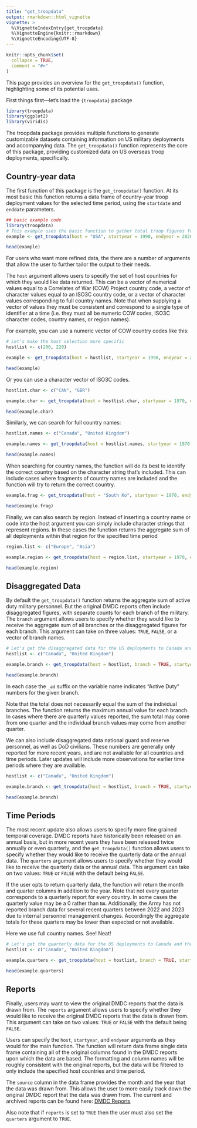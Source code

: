 ```yaml
---
title: "get_troopdata"
output: rmarkdown::html_vignette
vignette: >
  %\VignetteIndexEntry{get_troopdata}
  %\VignetteEngine{knitr::rmarkdown}
  %\VignetteEncoding{UTF-8}
---
```


```r
knitr::opts_chunk$set(
  collapse = TRUE,
  comment = "#>"
)

```

This page provides an overview for the `get_troopdata()` function, highlighting some of its potential uses.

First things first—let's load the `{troopdata}` package


```r
library(troopdata)
library(ggplot2)
library(viridis)
```

The troopdata package provides multiple functions to generate customizable datasets containing information on US military deployments and accompanying data. The `get_troopdata()` function represents the core of this package, providing customized data on US overseas troop deployments, specifically.


## Country-year data

The first function of this package is the `get_troopdata()` function. At its most basic this function returns a data frame of country-year troop deployment values for the selected time period, using the `startdate` and `enddate` parameters.

```r
## basic example code
library(troopdata)
# This example uses the basic function to gather total troop figures for all countries from 1990 to 2020
example <- get_troopdata(host = "USA", startyear = 1990, endyear = 2020)

head(example)

```


For users who want more refined data, the there are a number of arguments that allow the user to further tailor the output to their needs.

The `host` argument allows users to specify the set of host countries for which they would like data returned. This can be a vector of numerical values equal to a Correlates of War (COW) Project country code, a vector of character values equal to an ISO3C country code, or a vector of character values corresponding to full country names. Note that when supplying a vector of values they must be consistent and correspond to a single type of identifier at a time (i.e. they must all be numeric COW codes, ISO3C character codes, country names, or region names).

For example, you can use a numeric vector of COW country codes like this:

```r

# Let's make the host selection more specific
hostlist <- c(200, 220)

example <- get_troopdata(host = hostlist, startyear = 1990, endyear = 2020)

head(example)

```

Or you can use a character vector of ISO3C codes.

```r

hostlist.char <- c("CAN", "GBR")

example.char <- get_troopdata(host = hostlist.char, startyear = 1970, endyear = 2020)

head(example.char)

```

Similarly, we can search for full country names:

```r
hostlist.names <- c("Canada", "United Kingdom")

example.names <- get_troopdata(host = hostlist.names, startyear = 1970, endyear = 2020)

head(example.names)

```

When searching for country names, the function will do its best to identify the correct country based on the character string that's included. This can include cases where fragments of country names are included and the function will try to return the correct country. 

```r

example.frag <- get_troopdata(host = "South Ko", startyear = 1970, endyear = 2020)

head(example.frag)

```


Finally, we can also search by region. Instead of inserting a country name or code into the host argument you can simply include character strings that represent regions. In these cases the function returns the aggregate sum of all deployments within that region for the specified time period

```r

region.list <- c("Europe", "Asia")

example.region <- get_troopdata(host = region.list, startyear = 1970, endyear = 2020)

head(example.region)

```



## Disaggregated Data

By default the `get_troopdata()` function returns the aggregate sum of active duty military personnel. But the original DMDC reports often include disaggregated figures, with separate counts for each branch of the military. The `branch` argument allows users to specify whether they would like to receive the aggregate sum of all branches or the disaggregated figures for each branch. This argument can take on three values: `TRUE`, `FALSE`, or a vector of branch names. 

```r

# Let's get the disaggregated data for the US deployments to Canada and the UK
hostlist <- c("Canada", "United Kingdom")

example.branch <- get_troopdata(host = hostlist, branch = TRUE, startyear = 1970, endyear = 2020)

head(example.branch)


```

In each case the `_ad` suffix on the variable name indicates "Active Duty" numbers for the given branch.

Note that the total does not necessarily equal the sum of the individual branches. The function returns the maximum annual value for each branch. In cases where there are quarterly values reported, the sum total may come from one quarter and the individual branch values may come from another quarter.

We can also include disaggregated data national guard and reserve personnel, as well as DoD civilians. These numbers are generally only reported for more recent years, and are not available for all countries and time periods. Later updates will include more observations for earlier time periods where they are available.

```r

hostlist <- c("Canada", "United Kingdom")

example.branch <- get_troopdata(host = hostlist, branch = TRUE, startyear = 1970, endyear = 2020, guard_reserve = TRUE, civilians = TRUE)

head(example.branch)

```


## Time Periods

The most recent update also allows users to specify more fine grained temporal coverage. DMDC reports have historically been released on an annual basis, but in more recent years they have been released twice annually or even quarterly, and the `get_troopdata()` function allows users to specify whether they would like to receive the quarterly data or the annual data. The `quarters` argument allows users to specify whether they would like to receive the quarterly data or the annual data. This argument can take on two values: `TRUE` or `FALSE` with the default being `FALSE`. 

If the user opts to return quarterly data, the function will return the month and quarter columns in addition to the year. Note that not every quarter corresponds to a quarterly report for every country. In some cases the quarterly value may be a 0 rather than `NA`. Additionally, the Army has not reported branch data for several recent quarters between 2022 and 2023 due to internal personnel management changes. Accordingly the aggregate totals for these quarters may be lower than expected or not available. 

Here we use full country names. See! Neat!


```r

# Let's get the quarterly data for the US deployments to Canada and the UK
hostlist <- c("Canada", "United Kingdom")

example.quarters <- get_troopdata(host = hostlist, branch = TRUE, startyear = 2015, endyear = 2022, quarters = TRUE)

head(example.quarters)

```


## Reports

Finally, users may want to view the original DMDC reports that the data is drawn from. The `reports` argument allows users to specify whether they would like to receive the original DMDC reports that the data is drawn from. This argument can take on two values: `TRUE` or `FALSE` with the default being `FALSE`.

Users can specify the `host`, `startyear`, and `endyear` arguments as they would for the main function. The function will return data frame single data frame containing all of the original columns found in the DMDC reports upon which the data are based. The formatting and column names will be roughly consistent with the original reports, but the data will be filtered to only include the specified host countries and time period. 

The `source` column in the data frame provides the month and the year that the data was drawn from. This allows the user to more easily track down the original DMDC report that the data was drawn from. The current and archived reports can be found here: [DMDC Reports](https://dwp.dmdc.osd.mil/dwp/app/dod-data-reports/workforce-reports)

Also note that if `reports` is set to `TRUE` then the user must also set the `quarters` argument to `TRUE`. 

